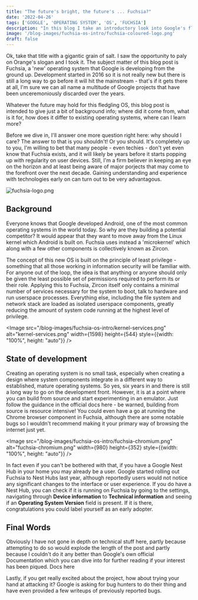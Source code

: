 ---
title: "The future's bright, the future's ... Fuchsia?"
date: '2022-04-26'
tags: ['GOOGLE', 'OPERATING SYSTEM', 'OS', 'FUCHSIA']
description: "In this blog I take an introductory look into Google's fledgeling operating system. What is the idea behind it, and what is the current state? Is it ready to use?"
image: '/blog-images/fuchsia-os-intro/fuchsia-coloured-logo.png'
draft: false
---

Ok, take that title with a gigantic grain of salt. I saw the opportunity to paly on Orange's slogan and I took it. The subject matter of this blog post is <Link href='https://fuchsia.dev/'>Fuchsia</Link>, a 'new' operating system that Google is developing from the ground up. Development started in 2016 so it is not really new but there is still a long way to go before it will hit the mainstream - that's if it gets there at all, I'm sure we can all name a multitude of Google projects that have been unceremoniously discarded over the years.

Whatever the future may hold for this fledgling OS, this blog post is intended to give just a bit of background info; where did it come from, what is it for, how does it differ to existing operating systems, where can I learn more?

Before we dive in, I'll answer one more question right here: why should I care? The answer to that is you shouldn't! Or you should. It's completely up to you, I'm willing to bet that many people - even techies - don't yet even know that Fuchsia exists, and it will likely be years before it starts popping up with regularity on user devices. Still, I'm a firm believer in keeping an eye on the horizon and at least being aware of major porjects that may come to the forefront over the next decade. Gaining understanding and experience with technologies early on can turn out to be very advantagous.

<div className="img_half_screen">
    <Image 
        src="/blog-images/fuchsia-os-intro/fuchsia-logo.png"
        alt="fuchsia-logo.png"
        width={1867}
        height={432}
        style={{width: "100%", height: "auto"}}
    />
</div>

## Background

<Quote text="Fuchsia is a modern open source operating system that's simple, secure, updatable, and performant." author="Google" />

Everyone knows that Google developed Android, one of the most common operating systems in the world today. So why are they building a potential competitor? It would appear that they want to move away from the Linux kernel which Android is built on. Fuchsia uses instead a 'microkernel' which along with a few other components is collectively known as <Link href='https://fuchsia.dev/fuchsia-src/concepts/kernel'>Zircon</Link>.

The concept of this new OS is built on the principle of least privilege - something that all those working in information security will be familiar with. For anyone out of the loop, the idea is that anything or anyone should only be given the least possible set of permissions required to perform its or their role. Applying this to Fuchsia, Zircon itself only contains a minimal number of services necessary for the system to boot, talk to hardware and run userspace processes. Everything else, including the file system and network stack are loaded as isolated userspace components, greatly reducing the amount of system code running at the highest level of privilege.

<Image 
    src="/blog-images/fuchsia-os-intro/kernel-services.png"
    alt="kernel-services.png"
    width={1598}
    height={544}
    style={{width: "100%", height: "auto"}}
/>

## State of development 

Creating an operating system is no small task, especially when creating a design where system components integrate in a different way to established, mature operating systems. So yes, six years in and there is still a long way to go on the development front. However, it is at a point where you can build from source and start experimenting in an emulator. Just follow the guidance in the official docs <Link href='https://fuchsia.dev/fuchsia-src/get-started/get_fuchsia_source?hl=en'>here</Link> - be warned, building from source is resource intensive! You could even have a go at running the Chrome browser component in Fuchsia, although there are some notable bugs so I wouldn't recommend making it your primary way of browsing the internet just yet.

<Image 
    src="/blog-images/fuchsia-os-intro/fuchsia-chromium.png"
    alt="fuchsia-chromium.png"
    width={980}
    height={352}
    style={{width: "100%", height: "auto"}}
/>

In fact even if you can't be bothered with that, if you have a Google Nest Hub in your home you may already be a user. Google started rolling out Fuchsia to Nest Hubs last year, although reportedly users would not notice any significant changes to the interface or user experience. If you do have a Nest Hub, you can check if it is running on Fuchsia by going to the settings, navigating through **Device information** to **Technical information** and seeing if an **Operating System Version** field is present. If it is there, congratulations you could label yourself as an early adopter.

## Final Words

Obviously I have not gone in depth on technical stuff here, partly because attempting to do so would explode the length of the post and partly because I couldn't do it any better than Google's own official Documentation which you can dive into for further reading if your interest has been piqued. <Link href='https://fuchsia.dev/'>Docs here</Link>

Lastly, if you get really excited about the project, how about trying your hand at attacking it? Google is <Link href='https://bughunters.google.com/report/targets/189296641'>asking for bug hunters</Link> to do their thing and have even provided a few writeups of previously reported bugs.
